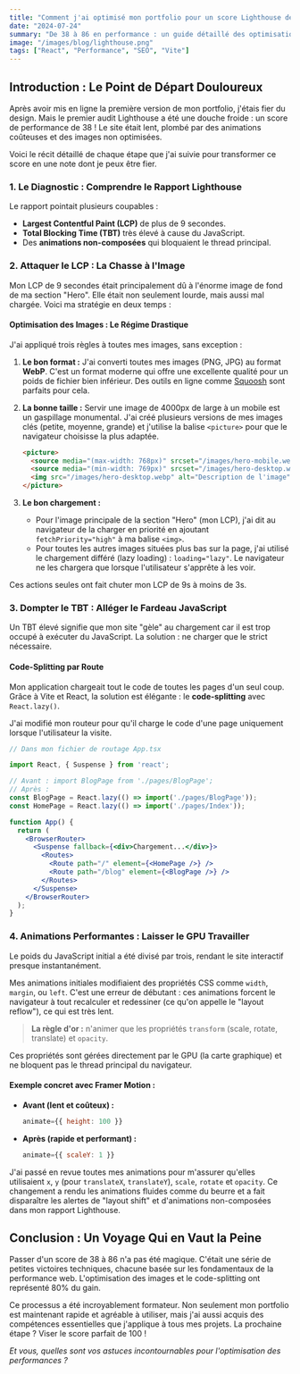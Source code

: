 ```yaml
---
title: "Comment j'ai optimisé mon portfolio pour un score Lighthouse de 86+"
date: "2024-07-24"
summary: "De 38 à 86 en performance : un guide détaillé des optimisations techniques, de la gestion des images au code-splitting, que j'ai appliquées à mon portfolio React."
image: "/images/blog/lighthouse.png"
tags: ["React", "Performance", "SEO", "Vite"]
---
```


## Introduction : Le Point de Départ Douloureux

Après avoir mis en ligne la première version de mon portfolio, j'étais fier du design. Mais le premier audit Lighthouse a été une douche froide : un score de performance de 38 ! Le site était lent, plombé par des animations coûteuses et des images non optimisées.

Voici le récit détaillé de chaque étape que j'ai suivie pour transformer ce score en une note dont je peux être fier.

### 1. Le Diagnostic : Comprendre le Rapport Lighthouse

Le rapport pointait plusieurs coupables :
- **Largest Contentful Paint (LCP)** de plus de 9 secondes.
- **Total Blocking Time (TBT)** très élevé à cause du JavaScript.
- Des **animations non-composées** qui bloquaient le thread principal.

### 2. Attaquer le LCP : La Chasse à l'Image

Mon LCP de 9 secondes était principalement dû à l'énorme image de fond de ma section "Hero". Elle était non seulement lourde, mais aussi mal chargée. Voici ma stratégie en deux temps :

#### **Optimisation des Images : Le Régime Drastique**

J'ai appliqué trois règles à toutes mes images, sans exception :

1.  **Le bon format :** J'ai converti toutes mes images (PNG, JPG) au format **WebP**. C'est un format moderne qui offre une excellente qualité pour un poids de fichier bien inférieur. Des outils en ligne comme [Squoosh](https://squoosh.app/) sont parfaits pour cela.

2.  **La bonne taille :** Servir une image de 4000px de large à un mobile est un gaspillage monumental. J'ai créé plusieurs versions de mes images clés (petite, moyenne, grande) et j'utilise la balise `<picture>` pour que le navigateur choisisse la plus adaptée.

    ```html
    <picture>
      <source media="(max-width: 768px)" srcset="/images/hero-mobile.webp">
      <source media="(min-width: 769px)" srcset="/images/hero-desktop.webp">
      <img src="/images/hero-desktop.webp" alt="Description de l'image">
    </picture>
    ```

3.  **Le bon chargement :**
    - Pour l'image principale de la section "Hero" (mon LCP), j'ai dit au navigateur de la charger en priorité en ajoutant `fetchPriority="high"` à ma balise `<img>`.
    - Pour toutes les autres images situées plus bas sur la page, j'ai utilisé le chargement différé (lazy loading) : `loading="lazy"`. Le navigateur ne les chargera que lorsque l'utilisateur s'apprête à les voir.

Ces actions seules ont fait chuter mon LCP de 9s à moins de 3s.

### 3. Dompter le TBT : Alléger le Fardeau JavaScript

Un TBT élevé signifie que mon site "gèle" au chargement car il est trop occupé à exécuter du JavaScript. La solution : ne charger que le strict nécessaire.

#### **Code-Splitting par Route**

Mon application chargeait tout le code de toutes les pages d'un seul coup. Grâce à Vite et React, la solution est élégante : le **code-splitting** avec `React.lazy()`.

J'ai modifié mon routeur pour qu'il charge le code d'une page uniquement lorsque l'utilisateur la visite.

```jsx
// Dans mon fichier de routage App.tsx

import React, { Suspense } from 'react';

// Avant : import BlogPage from './pages/BlogPage';
// Après :
const BlogPage = React.lazy(() => import('./pages/BlogPage'));
const HomePage = React.lazy(() => import('./pages/Index'));

function App() {
  return (
    <BrowserRouter>
      <Suspense fallback={<div>Chargement...</div>}>
        <Routes>
          <Route path="/" element={<HomePage />} />
          <Route path="/blog" element={<BlogPage />} />
        </Routes>
      </Suspense>
    </BrowserRouter>
  );
}
```



### 4. Animations Performantes : Laisser le GPU Travailler
Le poids du JavaScript initial a été divisé par trois, rendant le site interactif presque instantanément.


Mes animations initiales modifiaient des propriétés CSS comme `width`, `margin`, ou `left`. C'est une erreur de débutant : ces animations forcent le navigateur à tout recalculer et redessiner (ce qu'on appelle le "layout reflow"), ce qui est très lent.

> **La règle d'or :** n'animer que les propriétés `transform` (scale, rotate, translate) et `opacity`.

Ces propriétés sont gérées directement par le GPU (la carte graphique) et ne bloquent pas le thread principal du navigateur.

#### Exemple concret avec Framer Motion :

-   **Avant (lent et coûteux) :**
    ```jsx
    animate={{ height: 100 }}
    ```

-   **Après (rapide et performant) :**
    ```jsx
    animate={{ scaleY: 1 }}
    ```

J'ai passé en revue toutes mes animations pour m'assurer qu'elles utilisaient `x`, `y` (pour `translateX`, `translateY`), `scale`, `rotate` et `opacity`. Ce changement a rendu les animations fluides comme du beurre et a fait disparaître les alertes de "layout shift" et d'animations non-composées dans mon rapport Lighthouse.

## Conclusion : Un Voyage Qui en Vaut la Peine

Passer d'un score de 38 à 86 n'a pas été magique. C'était une série de petites victoires techniques, chacune basée sur les fondamentaux de la performance web. L'optimisation des images et le code-splitting ont représenté 80% du gain.

Ce processus a été incroyablement formateur. Non seulement mon portfolio est maintenant rapide et agréable à utiliser, mais j'ai aussi acquis des compétences essentielles que j'applique à tous mes projets. La prochaine étape ? Viser le score parfait de 100 !

*Et vous, quelles sont vos astuces incontournables pour l'optimisation des performances ?*